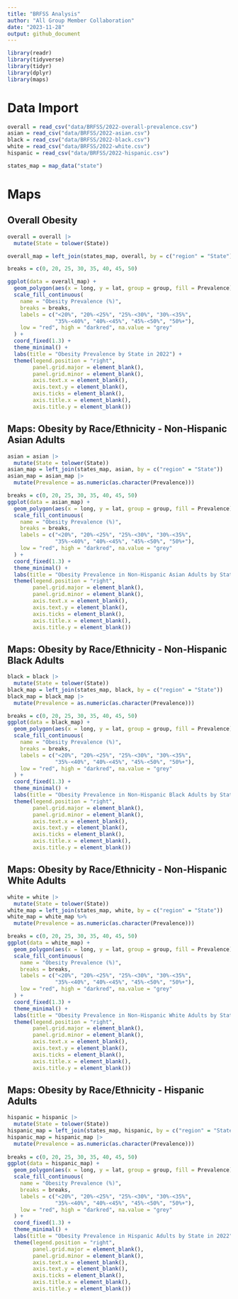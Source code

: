 ```yaml
---
title: "BRFSS Analysis"
author: "All Group Member Collaboration"
date: "2023-11-28"
output: github_document
---
```


```r
library(readr)
library(tidyverse)
library(tidyr)
library(dplyr)
library(maps) 
```

# Data Import
```r
overall = read_csv("data/BRFSS/2022-overall-prevalence.csv")
asian = read_csv("data/BRFSS/2022-asian.csv")
black = read_csv("data/BRFSS/2022-black.csv")
white = read_csv("data/BRFSS/2022-white.csv")
hispanic = read_csv("data/BRFSS/2022-hispanic.csv")

states_map = map_data("state")
```

# Maps

## Overall Obesity
```r
overall = overall |>
  mutate(State = tolower(State))

overall_map = left_join(states_map, overall, by = c("region" = "State"))

breaks = c(0, 20, 25, 30, 35, 40, 45, 50)

ggplot(data = overall_map) +
  geom_polygon(aes(x = long, y = lat, group = group, fill = Prevalence), color = "white") +
  scale_fill_continuous(
    name = "Obesity Prevalence (%)",
    breaks = breaks, 
    labels = c("<20%", "20%-<25%", "25%-<30%", "30%-<35%", 
               "35%-<40%", "40%-<45%", "45%-<50%", "50%+"),
    low = "red", high = "darkred", na.value = "grey"
  ) +
  coord_fixed(1.3) +
  theme_minimal() +
  labs(title = "Obesity Prevalence by State in 2022") +
  theme(legend.position = "right",
        panel.grid.major = element_blank(),  
        panel.grid.minor = element_blank(), 
        axis.text.x = element_blank(), 
        axis.text.y = element_blank(),  
        axis.ticks = element_blank(),
        axis.title.x = element_blank(),
        axis.title.y = element_blank())
```

## Maps: Obesity by Race/Ethnicity - Non-Hispanic Asian Adults
```r
asian = asian |>
  mutate(State = tolower(State))
asian_map = left_join(states_map, asian, by = c("region" = "State"))
asian_map = asian_map |>
  mutate(Prevalence = as.numeric(as.character(Prevalence)))

breaks = c(0, 20, 25, 30, 35, 40, 45, 50)
ggplot(data = asian_map) +
  geom_polygon(aes(x = long, y = lat, group = group, fill = Prevalence), color = "white") +
  scale_fill_continuous(
    name = "Obesity Prevalence (%)",
    breaks = breaks, 
    labels = c("<20%", "20%-<25%", "25%-<30%", "30%-<35%", 
               "35%-<40%", "40%-<45%", "45%-<50%", "50%+"),
    low = "red", high = "darkred", na.value = "grey"
  ) +
  coord_fixed(1.3) +
  theme_minimal() +
  labs(title = "Obesity Prevalence in Non-Hispanic Asian Adults by State in 2022") +
  theme(legend.position = "right",
        panel.grid.major = element_blank(),  
        panel.grid.minor = element_blank(), 
        axis.text.x = element_blank(), 
        axis.text.y = element_blank(),  
        axis.ticks = element_blank(),
        axis.title.x = element_blank(),
        axis.title.y = element_blank())
```

## Maps: Obesity by Race/Ethnicity - Non-Hispanic Black Adults
```r
black = black |>
  mutate(State = tolower(State))
black_map = left_join(states_map, black, by = c("region" = "State"))
black_map = black_map |>
  mutate(Prevalence = as.numeric(as.character(Prevalence)))

breaks = c(0, 20, 25, 30, 35, 40, 45, 50)
ggplot(data = black_map) +
  geom_polygon(aes(x = long, y = lat, group = group, fill = Prevalence), color = "white") +
  scale_fill_continuous(
    name = "Obesity Prevalence (%)",
    breaks = breaks, 
    labels = c("<20%", "20%-<25%", "25%-<30%", "30%-<35%", 
               "35%-<40%", "40%-<45%", "45%-<50%", "50%+"),
    low = "red", high = "darkred", na.value = "grey"
  ) +
  coord_fixed(1.3) +
  theme_minimal() +
  labs(title = "Obesity Prevalence in Non-Hispanic Black Adults by State in 2022") +
  theme(legend.position = "right",
        panel.grid.major = element_blank(),  
        panel.grid.minor = element_blank(), 
        axis.text.x = element_blank(), 
        axis.text.y = element_blank(),  
        axis.ticks = element_blank(),
        axis.title.x = element_blank(),
        axis.title.y = element_blank())
```

## Maps: Obesity by Race/Ethnicity - Non-Hispanic White Adults
```r
white = white |>
  mutate(State = tolower(State))
white_map = left_join(states_map, white, by = c("region" = "State"))
white_map = white_map %>%
  mutate(Prevalence = as.numeric(as.character(Prevalence)))

breaks = c(0, 20, 25, 30, 35, 40, 45, 50)
ggplot(data = white_map) +
  geom_polygon(aes(x = long, y = lat, group = group, fill = Prevalence), color = "white") +
  scale_fill_continuous(
    name = "Obesity Prevalence (%)",
    breaks = breaks, 
    labels = c("<20%", "20%-<25%", "25%-<30%", "30%-<35%", 
               "35%-<40%", "40%-<45%", "45%-<50%", "50%+"),
    low = "red", high = "darkred", na.value = "grey"
  ) +
  coord_fixed(1.3) +
  theme_minimal() +
  labs(title = "Obesity Prevalence in Non-Hispanic White Adults by State in 2022") +
  theme(legend.position = "right",
        panel.grid.major = element_blank(),  
        panel.grid.minor = element_blank(), 
        axis.text.x = element_blank(), 
        axis.text.y = element_blank(),  
        axis.ticks = element_blank(),
        axis.title.x = element_blank(),
        axis.title.y = element_blank())
```

## Maps: Obesity by Race/Ethnicity - Hispanic Adults
```r
hispanic = hispanic |>
  mutate(State = tolower(State))
hispanic_map = left_join(states_map, hispanic, by = c("region" = "State"))
hispanic_map = hispanic_map |>
  mutate(Prevalence = as.numeric(as.character(Prevalence)))
 
breaks = c(0, 20, 25, 30, 35, 40, 45, 50)
ggplot(data = hispanic_map) +
  geom_polygon(aes(x = long, y = lat, group = group, fill = Prevalence), color = "white") +
  scale_fill_continuous(
    name = "Obesity Prevalence (%)",
    breaks = breaks, 
    labels = c("<20%", "20%-<25%", "25%-<30%", "30%-<35%", 
               "35%-<40%", "40%-<45%", "45%-<50%", "50%+"),
    low = "red", high = "darkred", na.value = "grey"
  ) +
  coord_fixed(1.3) +
  theme_minimal() +
  labs(title = "Obesity Prevalence in Hispanic Adults by State in 2022") +
  theme(legend.position = "right",
        panel.grid.major = element_blank(),  
        panel.grid.minor = element_blank(), 
        axis.text.x = element_blank(), 
        axis.text.y = element_blank(),  
        axis.ticks = element_blank(),
        axis.title.x = element_blank(),
        axis.title.y = element_blank())
```


